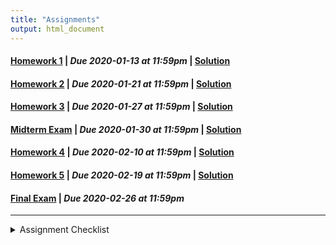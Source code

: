 ```yaml
---
title: "Assignments"
output: html_document
---
```


#### [Homework 1](https://rstudio.cloud/spaces/44710/project/816498){target="_blank"} | *Due 2020-01-13 at 11:59pm* | [Solution](https://rstudio.cloud/spaces/44710/project/816506){target="_blank"}
#### [Homework 2](https://rstudio.cloud/spaces/44710/project/816499){target="_blank"} | *Due 2020-01-21 at 11:59pm* | [Solution](https://rstudio.cloud/spaces/44710/project/816509){target="_blank"}
#### [Homework 3](https://rstudio.cloud/spaces/44710/project/816500){target="_blank"} | *Due 2020-01-27 at 11:59pm* | [Solution](https://rstudio.cloud/spaces/44710/project/816511){target="_blank"}
#### [Midterm Exam](https://rstudio.cloud/spaces/44710/project/868173) | *Due 2020-01-30 at 11:59pm* | [Solution](https://rstudio.cloud/spaces/44710/project/929792){target="_blank"}
#### [Homework 4](https://rstudio.cloud/spaces/44710/project/816501){target="_blank"} | *Due 2020-02-10 at 11:59pm* | [Solution](https://rstudio.cloud/spaces/44710/project/816513){target="_blank"}
#### [Homework 5](https://rstudio.cloud/spaces/44710/project/816502){target="_blank"} | *Due 2020-02-19 at 11:59pm* | [Solution](https://rstudio.cloud/spaces/44710/project/816515){target="_blank"}
#### [Final Exam](https://rstudio.cloud/spaces/44710/project/974948){target="_blank"} | *Due 2020-02-26 at 11:59pm*

---
<details>
<summary>Assignment Checklist
</summary>

1. Login to [RStudio Cloud](https://rstudio.cloud/)
2. Navigate to the course workspace
3. Click on the assignment
4. Click Start or Continue, whichever appears at the top of the assignment
5. Look at `README.md` for assignment instructions
6. Make the needed changes to your project (do not make changes after the due date)
7. **Make sure you save all changes. Assignments are not considered submitted if
there are unsaved changes**
</details>